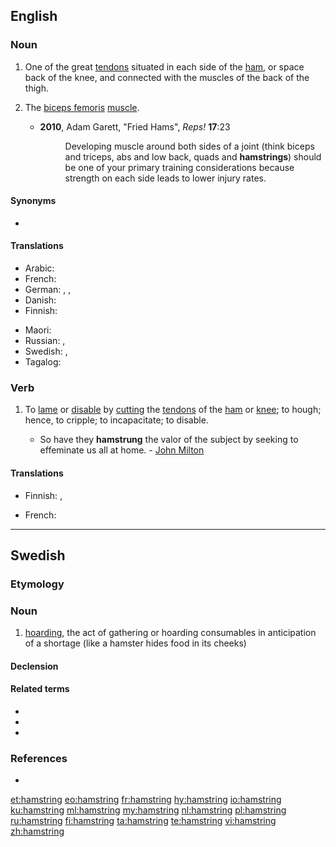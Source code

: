 ==English==

===Noun===
{{en-noun}}

# {{lb|en|anatomy}} One of the great [[tendon]]s situated in each side of the [[ham]], or space back of the knee, and connected with the muscles of the back of the thigh.
# {{lb|en|informal}} The [[biceps femoris]] [[muscle]].
#* '''2010''', Adam Garett, "Fried Hams", ''Reps!'' '''17''':23
#*: Developing muscle around both sides of a joint (think biceps and triceps, abs and low back, quads and '''hamstrings''') should be one of your primary training considerations because strength on each side leads to lower injury rates.

====Synonyms====
* {{sense|biceps femoris}} {{l|en|hams}}

====Translations====
{{trans-top|One of the great tendons situated in each side of the ham, or space back of the knee}}
* Arabic: {{t|ar|وَتَر اَلْمَأْبَض|m}}
* French: {{t+|fr|ischio-jambier|m}}
* German: {{t|de|Hüftgelenkextensoren|m-p}}, {{t|de|ischiocrurale Muskulatur|f}}, {{t|de|rückseitige Oberschenkelmuskulatur|f}}
* Danish: {{t+|da|hase}}
* Finnish: {{t+|fi|kinnerjänne}}
{{trans-mid}}
* Maori: {{t|mi|iohere kātete}}
* Russian: {{t|ru|подколе́нное сухожи́лие|n}}, {{qualifier|colloquial}} {{t+|ru|поджи́лки|f-p}}
* Swedish: {{t|sv|knäsena|c}}, {{t|sv|hassena|c}}
* Tagalog: {{t|tl|litid sa alakalakan}}
{{trans-bottom}}

{{trans-see|biceps femoris}}

===Verb===
{{en-verb|hamstrings|hamstringing|hamstrung|past2=hamstringed}}

# {{lb|en|transitive}} To [[lame]] or [[disable]] by [[cut]]ting the [[tendon]]s of the [[ham]] or [[knee]]; to hough; hence, to cripple; to incapacitate; to disable.
#* So have they '''hamstrung''' the valor of the subject by seeking to effeminate us all at home. - [[w:John Milton|John Milton]]

====Translations====
{{trans-top|To lame or disable by cutting the tendons of the ham or knee; to hough; hence, to cripple; to incapacitate; to disable}}
* Finnish: {{t+|fi|lamaannuttaa}}, {{t|fi|rampauttaa}}
{{trans-mid}}
* French: {{t+|fr|paralyser}}
{{trans-bottom}}

----

==Swedish==

===Etymology===
{{suffix|hamstra|ing|lang=sv}}

===Noun===
{{sv-noun|c}}

# [[hoarding]], the act of gathering or hoarding consumables in anticipation of a shortage (like a hamster hides food in its cheeks)

====Declension====
{{sv-noun-unc-irreg-c|2=hamstringen}}

====Related terms====
* {{l|sv|hamster}}
* {{l|sv|hamstrare}}
* {{l|sv|hamstringsvåg}}

===References===
* {{R:SAOL}}

[[et:hamstring]]
[[eo:hamstring]]
[[fr:hamstring]]
[[hy:hamstring]]
[[io:hamstring]]
[[ku:hamstring]]
[[ml:hamstring]]
[[my:hamstring]]
[[nl:hamstring]]
[[pl:hamstring]]
[[ru:hamstring]]
[[fi:hamstring]]
[[ta:hamstring]]
[[te:hamstring]]
[[vi:hamstring]]
[[zh:hamstring]]